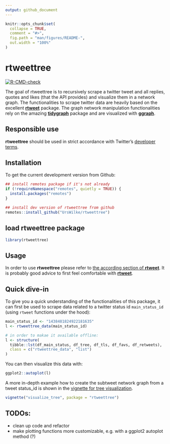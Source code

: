 ```yaml
---
output: github_document
---
```


<!-- README.md is generated from README.Rmd. Please edit that file -->

```r
knitr::opts_chunk$set(
  collapse = TRUE,
  comment = "#>",
  fig.path = "man/figures/README-",
  out.width = "100%"
)
```
# rtweettree

<!-- badges: start -->
[![R-CMD-check](https://github.com/urswilke/rtweettree/workflows/R-CMD-check/badge.svg)](https://github.com/urswilke/rtweettree/actions)
<!-- badges: end -->

The goal of rtweettree is to recursively scrape a twitter tweet and all replies, quotes and likes (that the API provides) and visualize them in a network graph. The functionalities to scrape twitter data are heavily based on the excellent [**rtweet**](https://github.com/ropensci/rtweet) package. The graph network manipulation functionalities rely on the amazing [**tidygraph**](https://github.com/thomasp85/tidygraph) package and are visualized with [**ggraph**](https://github.com/thomasp85/ggraph).

## Responsible use

**rtweettree** should be used in strict accordance with Twitter's [developer terms](https://developer.twitter.com/en/developer-terms/more-on-restricted-use-cases).

## Installation

To get the current development version from Github:

```r
## install remotes package if it's not already
if (!requireNamespace("remotes", quietly = TRUE)) {
  install.packages("remotes")
}

## install dev version of rtweettree from github
remotes::install_github("UrsWilke/rtweettree")
```

## load rtweettree package
```r
library(rtweettree)
```

## Usage

In order to use **rtweettree** please refer to [the according section of **rtweet**](https://github.com/ropensci/rtweet#usage). It is probably good advice to first feel comfortable with [**rtweet**](https://github.com/ropensci/rtweet).

## Quick dive-in

To give you a quick understanding of the functionalities of this package, it can
first be used to scrape data related to a twitter status id `main_status_id` (using `rtweet`
functions under the hood):

```r
main_status_id <- "1438481824922181635"
l <- rtweettree_data(main_status_id)
```


```r
# in order to makae it available offline:
l <- structure(
  tibble::lst(df_main_status, df_tree, df_tls, df_favs, df_retweets),
  class = c("rtweettree_data", "list")
)
```

You can then visualize this data with: 

```r
ggplot2::autoplot(l)
```

A more in-depth example how to create the subtweet network graph from a tweet status_id is shown in the [vignette for tree visualization](articles/visualize_tree.html). 

```r
vignette("visualize_tree", package = "rtweettree")
```

## TODOs:

* clean up code and refactor
* make plotting functions more customizable, e.g. with a ggplot2 autoplot method (?)
